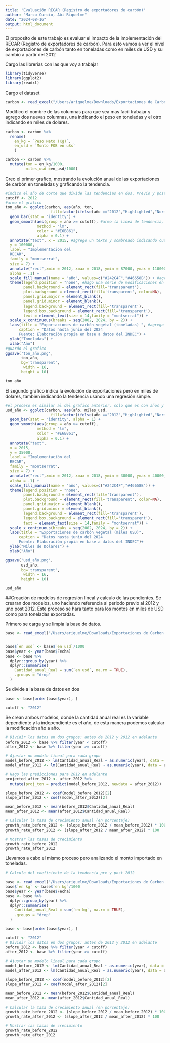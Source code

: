 ```yaml
---
title: 'Evaluación RECAR (Registro de exportadores de carbón)'
author: "Marco Curcio, Abi Riquelme"
date: "2024-08-16"
output: html_document
---
```

El proposito de este trabajo es evaluar el impacto de la implementación del RECAR (Registro de exportadores de carbón). Para esto vamos a ver el nivel de exportaciones de carbón tanto en toneladas como en miles de USD y su cambio a partir del 2012

Cargo las librerias con las que voy a trabajar
```r
library(tidyverse)
library(ggplot2)
library(readxl)
```
Cargo el dataset
```r
carbon <- read_excel("/Users/ariquelme/Downloads/Exportaciones de Carbon vegetal stata.xlsx", sheet = "Datos Anuales")


```
Modifico el nombre de las columnas para que sea mas facil trabajar y agrego dos nuevas columnas, una indicando el peso en toneladas y el otro indicando en miles de dolares.
```r
carbon <- carbon %>% 
  rename(
    en_kg = `Peso Neto (Kg)`,
    en_usd = `Monto FOB en u$s`
    )

carbon <- carbon %>%
  mutate(ton = en_kg/1000,
         miles_usd =en_usd/1000)
```
Creo el primer grafico, mostrando la evolución anual de las exportaciones de carbón en toneladas y graficando la tendencia.
```r
#indico el año de corte que divide las tendencias en dos. Previo y posterior a la implementación del RECAR
cutoff <- 2012
#armo el grafico
ton_año <- ggplot(carbon, aes(año, ton,
                    fill=factor(ifelse(año =="2012","Highlighted","Normal")))) + #le asigno una categoria a 2012 para diferenciarlo del resto de los años y poder colorearlo posteriormente
  geom_bar(stat = "identity") +
  geom_smooth(aes(group = año >= cutoff), #armo la linea de tendencia, utilizando una regresión lineal simple 
              method = "lm",
              color = "#E6B861",
              alpha = 0.1) +
  annotate("text", x = 2015, #agrego un texto y sombreado indicando cuando se implemento el RECAR
  y = 100000, 
  label = "Implementación del 
  RECAR",
  family = "montserrat",
  size = 7) +
  annotate("rect",xmin = 2012, xmax = 2018, ymin = 87000, ymax = 110000,
  alpha = .1) +
  scale_fill_manual(name = "año", values=c("#242C4F","#46658B")) + #agrego los colores
  theme(legend.position = "none", #hago una serie de modificaciones en el tema para que pueda ser exportado como un .PNG transparente
        panel.background = element_rect(fill='transparent'), 
        plot.background = element_rect(fill='transparent', color=NA), 
        panel.grid.major = element_blank(), 
        panel.grid.minor = element_blank(), 
        legend.background = element_rect(fill='transparent'),
        legend.box.background = element_rect(fill='transparent'),
        text = element_text(size = 14,family = "montserrat")) + 
  scale_x_continuous(breaks = seq(2002, 2024, by = 2)) + 
  labs(title = "Exportaciones de carbón vegetal (toneladas) ", #agrego el titulo
      caption = "Datos hasta junio del 2024
      Fuente: Elaboración propia en base a datos del INDEC") +
  ylab("Toneladas") +
  xlab("Año")
#guardo el grafico
ggsave('ton_año.png',
       ton_año,
       bg='transparent',
        width = 16, 
       height = 10)

ton_año
```
El segundo grafico indica la evolución de exportaciones pero en miles de dolares, tambien indicando la tendencia usando una regresión simple.
```r
#el proceso es similar al del grafico anterior, solo que es con años y miles de dolares
usd_año <- ggplot(carbon, aes(año, miles_usd,
                    fill=factor(ifelse(año =="2012","Highlighted","Normal")))) +
  geom_bar(stat = "identity", alpha = 1) +
  geom_smooth(aes(group = año >= cutoff),
              method = "lm",
              color = "#E6B861",
              alpha = 0.1) +
  annotate("text", 
  x = 2015, 
  y = 35000, 
  label = "Implementación del 
  RECAR",
  family = "montserrat",
  size = 7) +
  annotate("rect",xmin = 2012, xmax = 2018, ymin = 30000, ymax = 40000,
  alpha = .1) +
  scale_fill_manual(name = "año", values=c("#242C4F","#46658B")) +
  theme(legend.position = "none",
        panel.background = element_rect(fill='transparent'), 
        plot.background = element_rect(fill='transparent', color=NA), 
        panel.grid.major = element_blank(), 
        panel.grid.minor = element_blank(), 
        legend.background = element_rect(fill='transparent'),
        legend.box.background = element_rect(fill='transparent'),
        text = element_text(size = 14,family = "montserrat")) + 
  scale_x_continuous(breaks = seq(2002, 2024, by = 2)) +
  labs(title = "Exportaciones de carbón vegetal (miles USD)",
      caption = "Datos hasta junio del 2024
      Fuente: Elaboración propia en base a datos del INDEC")+
  ylab("Miles de Dolares") +
  xlab("Año")

ggsave('usd_año.png',
       usd_año,
       bg='transparent',
        width = 16, 
       height = 10) 

usd_año
```
##Creación de modelos de regresión lineal y calculo de las pendientes.
Se crearan dos modelos, uno haciendo referencia al periodo previo al 2012 y uno post 2012. Este proceso se hara tanto para los montos en miles de USD como para toneladas exportadas.

Primero se carga y se limpia la base de datos.
```r
base <- read_excel("/Users/ariquelme/Downloads/Exportaciones de Carbon vegetal stata.xlsx", sheet = "Datos Mensuales")


base$`en usd` <- base$`en usd`/1000
base$year <- year(base$Fecha)
base <- base %>%
  dplyr::group_by(year) %>%
  dplyr::summarise(
    Cantidad_anual_Real = sum(`en usd`, na.rm = TRUE),
    .groups = "drop"
  )
```
Se divide a la base de datos en dos
```r
base <- base[order(base$year), ]

cutoff <- "2012"
```
Se crean ambos modelos, donde la cantidad anual real es la variable dependiente y la independiente es el año, de esta manera podemos calcular la modificación año a año.
```r
# Dividir los datos en dos grupos: antes de 2012 y 2012 en adelante
before_2012 <- base %>% filter(year < cutoff)
after_2012 <- base %>% filter(year >= cutoff)

# Ajustar un modelo lineal para cada grupo
model_before_2012 <- lm(Cantidad_anual_Real ~ as.numeric(year), data = before_2012)
model_after_2012 <- lm(Cantidad_anual_Real ~ as.numeric(year), data = after_2012)

# Hago las predicciones para 2012 en adelante
projected_after_2012 <- after_2012 %>% 
  mutate(proj_ton = predict(model_before_2012, newdata = after_2012))

slope_before_2012 <- coef(model_before_2012)[2]
slope_after_2012 <- coef(model_after_2012)[2]

mean_before_2012 <- mean(before_2012$Cantidad_anual_Real)
mean_after_2012 <- mean(after_2012$Cantidad_anual_Real)

# Calcular la tasa de crecimiento anual (en porcentaje)
growth_rate_before_2012 <- (slope_before_2012 / mean_before_2012) * 100
growth_rate_after_2012 <- (slope_after_2012 / mean_after_2012) * 100

# Mostrar las tasas de crecimiento
growth_rate_before_2012
growth_rate_after_2012
```
Llevamos a cabo el mismo proceso pero analizando el monto importado en toneladas.
```r
# Calculo del coeficiente de la tendencia pre y post 2012 

base <- read_excel("/Users/ariquelme/Downloads/Exportaciones de Carbon vegetal stata.xlsx", sheet = "Datos Mensuales")
base$`en kg` <- base$`en kg`/1000
base$year <- year(base$Fecha)
base <- base %>%
  dplyr::group_by(year) %>%
  dplyr::summarise(
    Cantidad_anual_Real = sum(`en kg`, na.rm = TRUE),
    .groups = "drop"
  )
```

```r
base <- base[order(base$year), ]

cutoff <- "2012"
# Dividir los datos en dos grupos: antes de 2012 y 2012 en adelante
before_2012 <- base %>% filter(year < cutoff)
after_2012 <- base %>% filter(year >= cutoff)

# Ajustar un modelo lineal para cada grupo
model_before_2012 <- lm(Cantidad_anual_Real ~ as.numeric(year), data = before_2012)
model_after_2012 <- lm(Cantidad_anual_Real ~ as.numeric(year), data = after_2012)

slope_before_2012 <- coef(model_before_2012)[2]
slope_after_2012 <- coef(model_after_2012)[2]

mean_before_2012 <- mean(before_2012$Cantidad_anual_Real)
mean_after_2012 <- mean(after_2012$Cantidad_anual_Real)

# Calcular la tasa de crecimiento anual (en porcentaje)
growth_rate_before_2012 <- (slope_before_2012 / mean_before_2012) * 100
growth_rate_after_2012 <- (slope_after_2012 / mean_after_2012) * 100

# Mostrar las tasas de crecimiento
growth_rate_before_2012
growth_rate_after_2012
```

